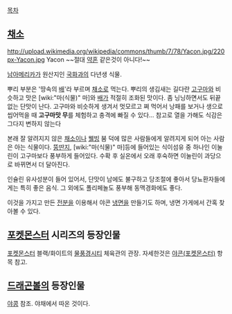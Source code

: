 [[목차]]
== [[채소]] ==
http://upload.wikimedia.org/wikipedia/commons/thumb/7/78/Yacon.jpg/220px-Yacon.jpg
Yacon ~~절대 [[약혼]] 같은것이 아니다!~~

[[남아메리카]]가 원산지인 [[국화]]과의 다년생 식물. 

뿌리 부분은 '땅속의 [[배]]'라 부르며 [[채소]]로 먹는다. 뿌리의 생김새는 길다란 [[고구마]]와 비슷하고 맛은 [wiki:"마(식물)" 마]와 [[배]]가 적절히 조화된 맛이다. 좀 닝닝하면서도 뒤끝 없는 단맛이 난다. 고구마와 비슷하게 생겨서 멋모르고 쪄 먹어서 낭패를 보거나 생으로 씹어먹을 때 '''고구마맛 무'''를 체험하고 충격에 빠질 수 있다... 참고로 열을 가해도 식감은 그다지 변하지 않는다

본래 잘 알려지지 않은 [[채소]]이나 [[웰빙]] 붐 덕에 많은 사람들에게 알려지게 되어 아는 사람은 아는 식물이다. [[뚱딴지]], [wiki:"마(식물)" 마]등에 들어있는 식이섬유 중 하나인 이눌린이 고구마보다 풍부하게 들어있다. 수확 후 실온에서 오래 후숙하면 이눌린이 과당으로 바뀌면서 더 달아진다.

인슐린 유사성분이 들어 있어서, 단맛이 남에도 불구하고 당조절에 좋아서 당뇨환자들에게는 특히 좋은 음식. 그 외에도 폴리페놀도 풍부해 동맥경화에도 좋다.

이것을 가지고 만든 [[전분]]을 이용해서 야콘 [[냉면]]을 만들기도 하며, 냉면 가게에서 간혹 찾아볼 수 있다.

== [[포켓몬스터]] 시리즈의 등장인물 ==
[[포켓몬스터]] 블랙/화이트의 [[물풍경시티]] 체육관의 관장. 자세한것은 [[야콘(포켓몬스터)]] 항목 참고.

== [[드래곤볼]]의 등장인물 ==
[[야콩]] 참조. 야채에서 따온 것이다.

